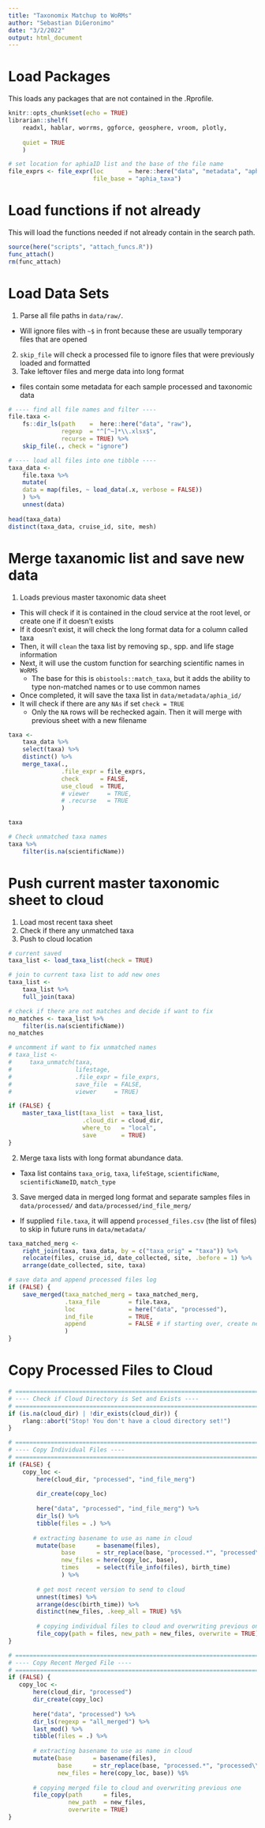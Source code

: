 ```yaml
---
title: "Taxonomix Matchup to WoRMs"
author: "Sebastian DiGeronimo"
date: "3/2/2022"
output: html_document
---
```

# Load Packages
This loads any packages that are not contained in the .Rprofile.
```r
knitr::opts_chunk$set(echo = TRUE)
librarian::shelf(
    readxl, hablar, worrms, ggforce, geosphere, vroom, plotly,
    
    quiet = TRUE
    )

# set location for aphiaID list and the base of the file name
file_exprs <- file_expr(loc       = here::here("data", "metadata", "aphia_id"), 
                        file_base = "aphia_taxa")
```

# Load functions if not already
This will load the functions needed if not already contain in the search path.
```r
source(here("scripts", "attach_funcs.R"))
func_attach()
rm(func_attach)
```

# Load Data Sets
1. Parse all file paths in `data/raw/`. 
- Will ignore files with `~$` in front because these are usually temporary files that are opened
2. `skip_file` will check a processed file to ignore files that were previously loaded and formatted
3. Take leftover files and merge data into long format
- files contain some metadata for each sample processed and taxonomic data
```r
# ---- find all file names and filter ----
file.taxa <- 
    fs::dir_ls(path    =  here::here("data", "raw"),
               regexp  = "^[^~]*\\.xlsx$",
               recurse = TRUE) %>%
    skip_file(., check = "ignore")

# ---- load all files into one tibble ----
taxa_data <-
    file.taxa %>%
    mutate(
    data = map(files, ~ load_data(.x, verbose = FALSE))
    ) %>%
    unnest(data)
    
head(taxa_data)
distinct(taxa_data, cruise_id, site, mesh)
```
# Merge taxanomic list and save new data
1. Loads previous master taxonomic data sheet
- This will check if it is contained in the cloud service at the root level, or 
  create one if it doesn't exists
- If it doesn't exist, it will check the long format data for a column called 
  taxa
- Then, it will `clean` the taxa list by removing sp., spp. and life stage 
  information
- Next, it will use the custom function for searching scientific names in `WoRMS`
    - The base for this is `obistools::match_taxa`, but it adds the ability to 
      type non-matched names or to use common names
- Once completed, it will save the taxa list in `data/metadata/aphia_id/` 
- It will check if there are any `NAs` if set `check = TRUE`
    - Only the `NA` rows will be rechecked again. Then it will merge with 
      previous sheet with a new filename 

```r
taxa <-
    taxa_data %>%
    select(taxa) %>%
    distinct() %>%
    merge_taxa(., 
               .file_expr = file_exprs, 
               check      = FALSE, 
               use_cloud  = TRUE,
               # viewer     = TRUE, 
               # .recurse   = TRUE
               )

taxa

# Check unmatched taxa names
taxa %>%
    filter(is.na(scientificName))
```
# Push current master taxonomic sheet to cloud
1. Load most recent taxa sheet
2. Check if there any unmatched taxa
3. Push to cloud location

```r
# current saved
taxa_list <- load_taxa_list(check = TRUE)

# join to current taxa list to add new ones
taxa_list <- 
    taxa_list %>%
    full_join(taxa) 

# check if there are not matches and decide if want to fix
no_matches <- taxa_list %>%
    filter(is.na(scientificName))
no_matches

# uncomment if want to fix unmatched names
# taxa_list <-
#     taxa_unmatch(taxa,
#                  lifestage,
#                  .file_expr = file_exprs,
#                  save_file  = FALSE,
#                  viewer     = TRUE)

if (FALSE) {
    master_taxa_list(taxa_list  = taxa_list, 
                     .cloud_dir = cloud_dir, 
                     where_to   = "local",
                     save       = TRUE)
}
```

2. Merge taxa lists with long format abundance data.
- Taxa list contains `taxa_orig`, `taxa`, `lifeStage`, `scientificName`, `scientificNameID`, `match_type`

3. Save merged data in merged long format and separate samples files in 
`data/processed/` and `data/processed/ind_file_merg/` 
- If supplied `file.taxa`, it will append `processed_files.csv` (the list of 
  files) to skip in future runs in `data/metadata/`
```r
taxa_matched_merg <- 
    right_join(taxa, taxa_data, by = c("taxa_orig" = "taxa")) %>%
    relocate(files, cruise_id, date_collected, site, .before = 1) %>%
    arrange(date_collected, site, taxa)

# save data and append processed files log
if (FALSE) {
    save_merged(taxa_matched_merg = taxa_matched_merg, 
                .taxa_file        = file.taxa,
                loc               = here("data", "processed"),
                ind_file          = TRUE,
                append            = FALSE # if starting over, create new merged
                )
}
```


# Copy Processed Files to Cloud
```r
# ============================================================================ #
# ---- Check if Cloud Directory is Set and Exists ----
# ============================================================================ #    
if (is.na(cloud_dir) | !dir_exists(cloud_dir)) {
    rlang::abort("Stop! You don't have a cloud directory set!")
}

# ============================================================================ #
# ---- Copy Individual Files ----
# ============================================================================ #    
if (FALSE) {
    copy_loc <- 
        here(cloud_dir, "processed", "ind_file_merg")
    
        dir_create(copy_loc)
        
        here("data", "processed", "ind_file_merg") %>%
        dir_ls() %>%
        tibble(files = .) %>%
        
       # extracting basename to use as name in cloud 
        mutate(base      = basename(files),
               base      = str_replace(base, "processed.*", "processed\\.csv"),
               new_files = here(copy_loc, base), 
               times     = select(file_info(files), birth_time)
               ) %>%
            
        # get most recent version to send to cloud
        unnest(times) %>%
        arrange(desc(birth_time)) %>%
        distinct(new_files, .keep_all = TRUE) %$%
    
        # copying individual files to cloud and overwriting previous one      
        file_copy(path = files, new_path = new_files, overwrite = TRUE)
}

# ============================================================================ #
# ---- Copy Recent Merged File ----
# ============================================================================ #    
if (FALSE) {
   copy_loc <- 
       here(cloud_dir, "processed")
       dir_create(copy_loc)
    
       here("data", "processed") %>%
       dir_ls(regexp = "all_merged") %>%
       last_mod() %>%
       tibble(files = .) %>%
         
       # extracting basename to use as name in cloud 
       mutate(base      = basename(files),
              base      = str_replace(base, "processed.*", "processed\\.csv"),
              new_files = here(copy_loc, base)) %$% 
       
       # copying merged file to cloud and overwriting previous one    
       file_copy(path      = files, 
                 new_path  = new_files, 
                 overwrite = TRUE)
}
```

